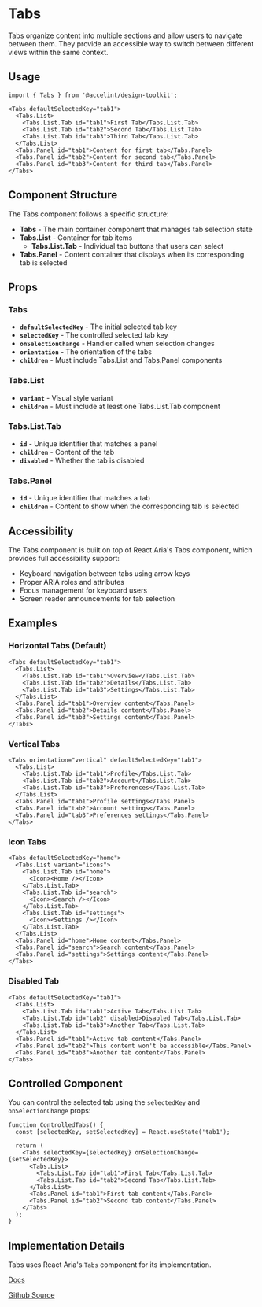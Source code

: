 

<Meta of={TabsStories}/>

# Tabs

Tabs organize content into multiple sections and allow users to navigate between them. They provide an accessible way to switch between different views within the same context.

## Usage

```tsx
import { Tabs } from '@accelint/design-toolkit';

<Tabs defaultSelectedKey="tab1">
  <Tabs.List>
    <Tabs.List.Tab id="tab1">First Tab</Tabs.List.Tab>
    <Tabs.List.Tab id="tab2">Second Tab</Tabs.List.Tab>
    <Tabs.List.Tab id="tab3">Third Tab</Tabs.List.Tab>
  </Tabs.List>
  <Tabs.Panel id="tab1">Content for first tab</Tabs.Panel>
  <Tabs.Panel id="tab2">Content for second tab</Tabs.Panel>
  <Tabs.Panel id="tab3">Content for third tab</Tabs.Panel>
</Tabs>
```

## Component Structure

The Tabs component follows a specific structure:

- **Tabs** - The main container component that manages tab selection state
- **Tabs.List** - Container for tab items
  - **Tabs.List.Tab** - Individual tab buttons that users can select
- **Tabs.Panel** - Content container that displays when its corresponding tab is selected

## Props

### Tabs

* **`defaultSelectedKey`** - The initial selected tab key
* **`selectedKey`** - The controlled selected tab key
* **`onSelectionChange`** - Handler called when selection changes
* **`orientation`** - The orientation of the tabs
* **`children`** - Must include Tabs.List and Tabs.Panel components

### Tabs.List

* **`variant`** - Visual style variant
* **`children`** - Must include at least one Tabs.List.Tab component

### Tabs.List.Tab

* **`id`** - Unique identifier that matches a panel
* **`children`** - Content of the tab
* **`disabled`** - Whether the tab is disabled

### Tabs.Panel

* **`id`** - Unique identifier that matches a tab
* **`children`** - Content to show when the corresponding tab is selected

## Accessibility

The Tabs component is built on top of React Aria's Tabs component, which provides full accessibility support:

- Keyboard navigation between tabs using arrow keys
- Proper ARIA roles and attributes
- Focus management for keyboard users
- Screen reader announcements for tab selection

## Examples

### Horizontal Tabs (Default)

```tsx
<Tabs defaultSelectedKey="tab1">
  <Tabs.List>
    <Tabs.List.Tab id="tab1">Overview</Tabs.List.Tab>
    <Tabs.List.Tab id="tab2">Details</Tabs.List.Tab>
    <Tabs.List.Tab id="tab3">Settings</Tabs.List.Tab>
  </Tabs.List>
  <Tabs.Panel id="tab1">Overview content</Tabs.Panel>
  <Tabs.Panel id="tab2">Details content</Tabs.Panel>
  <Tabs.Panel id="tab3">Settings content</Tabs.Panel>
</Tabs>
```

### Vertical Tabs

```tsx
<Tabs orientation="vertical" defaultSelectedKey="tab1">
  <Tabs.List>
    <Tabs.List.Tab id="tab1">Profile</Tabs.List.Tab>
    <Tabs.List.Tab id="tab2">Account</Tabs.List.Tab>
    <Tabs.List.Tab id="tab3">Preferences</Tabs.List.Tab>
  </Tabs.List>
  <Tabs.Panel id="tab1">Profile settings</Tabs.Panel>
  <Tabs.Panel id="tab2">Account settings</Tabs.Panel>
  <Tabs.Panel id="tab3">Preferences settings</Tabs.Panel>
</Tabs>
```

### Icon Tabs

```tsx
<Tabs defaultSelectedKey="home">
  <Tabs.List variant="icons">
    <Tabs.List.Tab id="home">
      <Icon><Home /></Icon>
    </Tabs.List.Tab>
    <Tabs.List.Tab id="search">
      <Icon><Search /></Icon>
    </Tabs.List.Tab>
    <Tabs.List.Tab id="settings">
      <Icon><Settings /></Icon>
    </Tabs.List.Tab>
  </Tabs.List>
  <Tabs.Panel id="home">Home content</Tabs.Panel>
  <Tabs.Panel id="search">Search content</Tabs.Panel>
  <Tabs.Panel id="settings">Settings content</Tabs.Panel>
</Tabs>
```

### Disabled Tab

```tsx
<Tabs defaultSelectedKey="tab1">
  <Tabs.List>
    <Tabs.List.Tab id="tab1">Active Tab</Tabs.List.Tab>
    <Tabs.List.Tab id="tab2" disabled>Disabled Tab</Tabs.List.Tab>
    <Tabs.List.Tab id="tab3">Another Tab</Tabs.List.Tab>
  </Tabs.List>
  <Tabs.Panel id="tab1">Active tab content</Tabs.Panel>
  <Tabs.Panel id="tab2">This content won't be accessible</Tabs.Panel>
  <Tabs.Panel id="tab3">Another tab content</Tabs.Panel>
</Tabs>
```

## Controlled Component

You can control the selected tab using the `selectedKey` and `onSelectionChange` props:

```tsx
function ControlledTabs() {
  const [selectedKey, setSelectedKey] = React.useState('tab1');

  return (
    <Tabs selectedKey={selectedKey} onSelectionChange={setSelectedKey}>
      <Tabs.List>
        <Tabs.List.Tab id="tab1">First Tab</Tabs.List.Tab>
        <Tabs.List.Tab id="tab2">Second Tab</Tabs.List.Tab>
      </Tabs.List>
      <Tabs.Panel id="tab1">First tab content</Tabs.Panel>
      <Tabs.Panel id="tab2">Second tab content</Tabs.Panel>
    </Tabs>
  );
}
```
## Implementation Details

Tabs uses React Aria's `Tabs` component for its implementation.

[Docs](https://react-spectrum.adobe.com/react-aria/Tabs.html)

[Github Source](https://github.com/gohypergiant/standard-toolkit/tree/main/design-toolkit/components/src/components/tabs)
